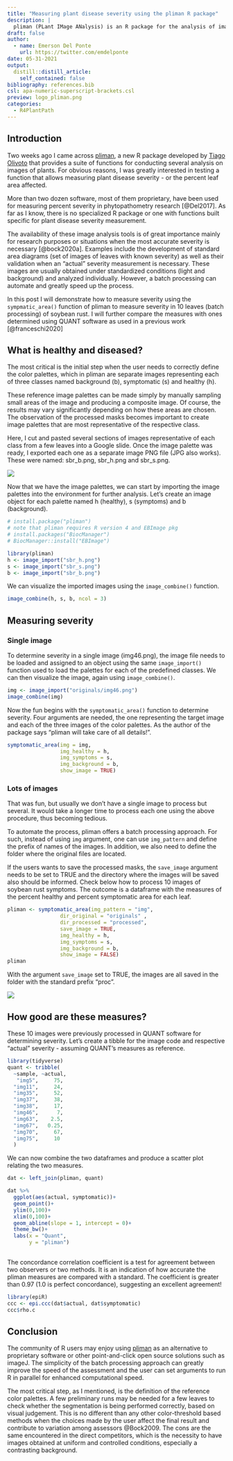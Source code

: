 ```yaml
---
title: "Measuring plant disease severity using the pliman R package"
description: |
  pliman (PLant IMage ANalysis) is an R package for the analysis of images of plants, mainly leaves, that offers a function for measuring plant disease severity. In this post I will demonstrate the use of pliman for determining severity on leaves affected by soybean rust as a case study. 
draft: false
author:
  - name: Emerson Del Ponte
    url: https://twitter.com/emdelponte
date: 05-31-2021
output:
  distill::distill_article:
    self_contained: false
bibliography: references.bib
csl: apa-numeric-superscript-brackets.csl
preview: logo_pliman.png
categories: 
  - R4PlantPath
---
```


## Introduction

Two weeks ago I came across [pliman](https://tiagoolivoto.github.io/pliman/), a new R package developed by [Tiago Olivoto](https://github.com/TiagoOlivoto) that provides a suite of functions for conducting several analysis on images of plants. For obvious reasons, I was greatly interested in testing a function that allows measuring plant disease severity - or the percent leaf area affected.

More than two dozen software, most of them proprietary, have been used for measuring percent severity in phytopathometry research [@Del2017]. As far as I know, there is no specialized R package or one with functions built specific for plant disease severity measurement.

The availability of these image analysis tools is of great importance mainly for research purposes or situations when the most accurate severity is necessary [@bock2020a]. Examples include the development of standard area diagrams (set of images of leaves with known severity) as well as their validation when an "actual" severity measurement is necessary. These images are usually obtained under standardized conditions (light and background) and analyzed individually. However, a batch processing can automate and greatly speed up the process.

In this post I will demonstrate how to measure severity using the `sympmatic_area()` function of pliman to measure severity in 10 leaves (batch processing) of soybean rust. I will further compare the measures with ones determined using QUANT software as used in a previous work [@franceschi2020]

## What is healthy and diseased?

The most critical is the initial step when the user needs to correctly define the color palettes, which in pliman are separate images representing each of three classes named background (b), symptomatic (s) and healthy (h).

These reference image palettes can be made simply by manually sampling small areas of the image and producing a composite image. Of course, the results may vary significantly depending on how these areas are chosen. The observation of the processed masks becomes important to create image palettes that are most representative of the respective class.

Here, I cut and pasted several sections of images representative of each class from a few leaves into a Google slide. Once the image palette was ready, I exported each one as a separate image PNG file (JPG also works). These were named: sbr_b.png, sbr_h.png and sbr_s.png.

![](pliman1.png)

Now that we have the image palettes, we can start by importing the image palettes into the environment for further analysis. Let's create an image object for each palette named h (healthy), s (symptoms) and b (background).

```r
# install.package("pliman")
# note that pliman requires R version 4 and EBImage pkg
# install.packages("BiocManager")
# BiocManager::install("EBImage")

library(pliman)
h <- image_import("sbr_h.png")
s <- image_import("sbr_s.png")
b <- image_import("sbr_b.png")
```

We can visualize the imported images using the `image_combine()` function.

```r
image_combine(h, s, b, ncol = 3)
```

## Measuring severity

### Single image

To determine severity in a single image (img46.png), the image file needs to be loaded and assigned to an object using the same `image_import()` function used to load the palettes for each of the predefined classes. We can then visualize the image, again using `image_combine()`.

```r
img <- image_import("originals/img46.png")
image_combine(img)

```

Now the fun begins with the `symptomatic_area()` function to determine severity. Four arguments are needed, the one representing the target image and each of the three images of the color palettes. As the author of the package says "pliman will take care of all details!".

```r
symptomatic_area(img = img,
                 img_healthy = h,
                 img_symptoms = s,
                 img_background = b,
                 show_image = TRUE)

```

### Lots of images

That was fun, but usually we don't have a single image to process but several. It would take a longer time to process each one using the above procedure, thus becoming tedious.

To automate the process, pliman offers a batch processing approach. For such, instead of using `img` argument, one can use `img_pattern` and define the prefix of names of the images. In addition, we also need to define the folder where the original files are located.

If the users wants to save the processed masks, the `save_image` argument needs to be set to TRUE and the directory where the images will be saved also should be informed. Check below how to process 10 images of soybean rust symptoms. The outcome is a dataframe with the measures of the percent healthy and percent symptomatic area for each leaf.

```r
pliman <- symptomatic_area(img_pattern = "img",
                 dir_original = "originals" ,
                 dir_processed = "processed",
                 save_image = TRUE,
                 img_healthy = h,
                 img_symptoms = s,
                 img_background = b,
                 show_image = FALSE)
pliman

```

With the argument `save_image` set to TRUE, the images are all saved in the folder with the standard prefix "proc".

![](pliman2.png)

## How good are these measures?

These 10 images were previously processed in QUANT software for determining severity. Let's create a tibble for the image code and respective "actual" severity - assuming QUANT's measures as reference.

```r
library(tidyverse)
quant <- tribble(
  ~sample, ~actual,
   "img5",     75,
  "img11",     24,
  "img35",     52,
  "img37",     38,
  "img38",     17,
  "img46",      7,
  "img63",    2.5,
  "img67",   0.25,
  "img70",     67,
  "img75",     10
  )


```

We can now combine the two dataframes and produce a scatter plot relating the two measures.

```r
dat <- left_join(pliman, quant)

dat %>% 
  ggplot(aes(actual, symptomatic))+
  geom_point()+
  ylim(0,100)+
  xlim(0,100)+
  geom_abline(slope = 1, intercept = 0)+
  theme_bw()+
  labs(x = "Quant", 
       y = "pliman")
  
```

The concordance correlation coefficient is a test for agreement between two observers or two methods. It is an indication of how accurate the pliman measures are compared with a standard. The coefficient is greater than 0.97 (1.0 is perfect concordance), suggesting an excellent agreement!

```r
library(epiR)
ccc <- epi.ccc(dat$actual, dat$symptomatic)
ccc$rho.c

```

## Conclusion

The community of R users may enjoy using [pliman](https://tiagoolivoto.github.io/pliman/) as an alternative to proprietary software or other point-and-click open source solutions such as imageJ. The simplicity of the batch processing approach can greatly improve the speed of the assessment and the user can set arguments to run R in parallel for enhanced computational speed.

The most critical step, as I mentioned, is the definition of the reference color palettes. A few preliminary runs may be needed for a few leaves to check whether the segmentation is being performed correctly, based on visual judgement. This is no different than any other color-threshold based methods when the choices made by the user affect the final result and contribute to variation among assessors @Bock2009. The cons are the same encountered in the direct competitors, which is the necessity to have images obtained at uniform and controlled conditions, especially a contrasting background.
